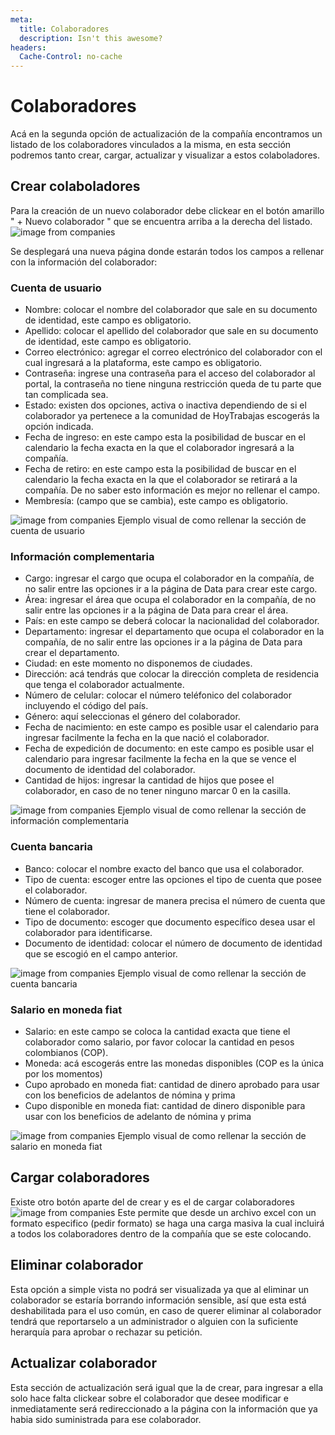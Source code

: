 ```yaml
---
meta:
  title: Colaboradores
  description: Isn't this awesome?
headers:
  Cache-Control: no-cache
---
```


# Colaboradores

Acá en la segunda opción de actualización de la compañía encontramos un listado de los colaboradores vinculados a la misma, en esta sección podremos tanto crear, cargar, actualizar y visualizar a estos colaboladores.

## Crear colaboladores

Para la creación de un nuevo colaborador debe clickear en el botón amarillo " + Nuevo colaborador " que se encuentra arriba a la derecha del listado.
![image from companies](/images/docs/butom.png)

Se desplegará una nueva página donde estarán todos los campos a rellenar con la información del colaborador:

### Cuenta de usuario

- Nombre: colocar el nombre del colaborador que sale en su documento de identidad, este campo es obligatorio.
- Apellido: colocar el apellido del colaborador que sale en su documento de identidad, este campo es obligatorio.
- Correo electrónico: agregar el correo electrónico del colaborador con el cual ingresará a la plataforma, este campo es obligatorio.
- Contraseña: ingrese una contraseña para el acceso del colaborador al portal, la contraseña no tiene ninguna restricción queda de tu parte que tan complicada sea.
- Estado: existen dos opciones, activa o inactiva dependiendo de si el colaborador ya pertenece a la comunidad de HoyTrabajas escogerás la opción indicada.
- Fecha de ingreso: en este campo esta la posibilidad de buscar en el calendario la fecha exacta en la que el colaborador ingresará a la compañía.
- Fecha de retiro: en este campo esta la posibilidad de buscar en el calendario la fecha exacta en la que el colaborador se retirará a la compañía. De no saber esto información es mejor no rellenar el campo.
- Membresía: (campo que se cambia), este campo es obligatorio.

![image from companies](/images/docs/newEmployee.png)
Ejemplo visual de como rellenar la sección de cuenta de usuario

### Información complementaria

- Cargo: ingresar el cargo que ocupa el colaborador en la compañía, de no salir entre las opciones ir a la página de Data para crear este cargo.
- Área: ingresar el área que ocupa el colaborador en la compañía, de no salir entre las opciones ir a la página de Data para crear el área.
- País: en este campo se deberá colocar la nacionalidad del colaborador.
- Departamento: ingresar el departamento que ocupa el colaborador en la compañía, de no salir entre las opciones ir a la página de Data para crear el departamento.
- Ciudad: en este momento no disponemos de ciudades.
- Dirección: acá tendrás que colocar la dirección completa de residencia que tenga el colaborador actualmente.
- Número de celular: colocar el número teléfonico del colaborador incluyendo el código del país.
- Género: aquí seleccionas el género del colaborador.
- Fecha de nacimiento: en este campo es posible usar el calendario para ingresar facilmente la fecha en la que nació el colaborador.
- Fecha de expedición de documento: en este campo es posible usar el calendario para ingresar facilmente la fecha en la que se vence el documento de identidad del colaborador.
- Cantidad de hijos: ingresar la cantidad de hijos que posee el colaborador, en caso de no tener ninguno marcar 0 en la casilla.

![image from companies](/images/docs/compInfo.png)
Ejemplo visual de como rellenar la sección de información complementaria

### Cuenta bancaria

- Banco: colocar el nombre exacto del banco que usa el colaborador.
- Tipo de cuenta: escoger entre las opciones el tipo de cuenta que posee el colaborador.
- Número de cuenta: ingresar de manera precisa el número de cuenta que tiene el colaborador.
- Tipo de documento: escoger que documento específico desea usar el colaborador para identificarse.
- Documento de identidad: colocar el número de documento de identidad que se escogió en el campo anterior.

![image from companies](/images/docs/bank.png)
Ejemplo visual de como rellenar la sección de cuenta bancaria

### Salario en moneda fiat

- Salario: en este campo se coloca la cantidad exacta que tiene el colaborador como salario, por favor colocar la cantidad en pesos colombianos (COP).
- Moneda: acá escogerás entre las monedas disponibles (COP es la única por los momentos)
- Cupo aprobado en moneda fiat: cantidad de dinero aprobado para usar con los beneficios de adelantos de nómina y prima
- Cupo disponible en moneda fiat: cantidad de dinero disponible para usar con los beneficios de adelanto de nómina y prima

![image from companies](/images/docs/fiat.png)
Ejemplo visual de como rellenar la sección de salario en moneda fiat

## Cargar colaboradores

Existe otro botón aparte del de crear y es el de cargar colaboradores ![image from companies](/images/docs/loadEmployee.png)
Este permite que desde un archivo excel con un formato especifico (pedir formato) se haga una carga masiva la cual incluirá a todos los colaboradores dentro de la compañía que se este colocando.

## Eliminar colaborador

Esta opción a simple vista no podrá ser visualizada ya que al eliminar un colaborador se estaría borrando información sensible, así que esta está deshabilitada para el uso común, en caso de querer eliminar al colaborador tendrá que reportarselo a un administrador o alguien con la suficiente herarquía para aprobar o rechazar su petición.

## Actualizar colaborador

Esta sección de actualización será igual que la de crear, para ingresar a ella solo hace falta clickear sobre el colaborador que desee modificar e inmediatamente será redireccionado a la página con la información que ya habia sido suministrada para ese colaborador.
